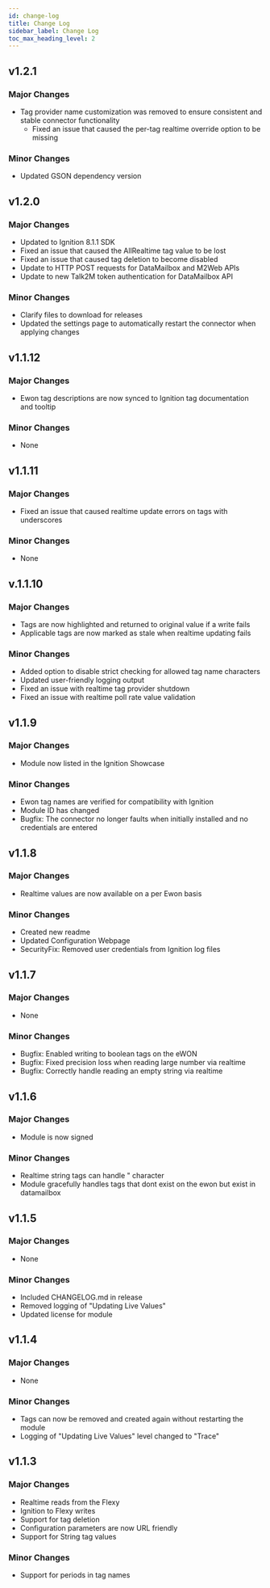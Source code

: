 ```yaml
---
id: change-log
title: Change Log
sidebar_label: Change Log
toc_max_heading_level: 2
---
```


## v1.2.1
### Major Changes
* Tag provider name customization was removed to ensure consistent and stable connector functionality
  * Fixed an issue that caused the per-tag realtime override option to be missing
### Minor Changes
* Updated GSON dependency version

## v1.2.0
### Major Changes
* Updated to Ignition 8.1.1 SDK
* Fixed an issue that caused the AllRealtime tag value to be lost
* Fixed an issue that caused tag deletion to become disabled
* Update to HTTP POST requests for DataMailbox and M2Web APIs
* Update to new Talk2M token authentication for DataMailbox API
### Minor Changes
* Clarify files to download for releases
* Updated the settings page to automatically restart the connector when applying changes

## v1.1.12
### Major Changes
* Ewon tag descriptions are now synced to Ignition tag documentation and tooltip
### Minor Changes
* None

## v1.1.11
### Major Changes
* Fixed an issue that caused realtime update errors on tags with underscores
### Minor Changes
* None

## v.1.1.10
### Major Changes
* Tags are now highlighted and returned to original value if a write fails
* Applicable tags are now marked as stale when realtime updating fails
### Minor Changes
* Added option to disable strict checking for allowed tag name characters
* Updated user-friendly logging output
* Fixed an issue with realtime tag provider shutdown
* Fixed an issue with realtime poll rate value validation

## v1.1.9
### Major Changes
* Module now listed in the Ignition Showcase
### Minor Changes
* Ewon tag names are verified for compatibility with Ignition
* Module ID has changed
* Bugfix: The connector no longer faults when initially installed and no credentials are entered

## v1.1.8
### Major Changes
* Realtime values are now available on a per Ewon basis
### Minor Changes
* Created new readme
* Updated Configuration Webpage
* SecurityFix: Removed user credentials from Ignition log files

## v1.1.7
### Major Changes
* None
### Minor Changes
* Bugfix: Enabled writing to boolean tags on the eWON
* Bugfix: Fixed precision loss when reading large number via realtime
* Bugfix: Correctly handle reading an empty string via realtime

## v1.1.6
### Major Changes
* Module is now signed
### Minor Changes
* Realtime string tags can handle " character
* Module gracefully handles tags that dont exist on the ewon but exist in datamailbox

## v1.1.5
### Major Changes
* None
### Minor Changes
* Included CHANGELOG.md in release
* Removed logging of "Updating Live Values"
* Updated license for module

## v1.1.4
### Major Changes
* None
### Minor Changes
* Tags can now be removed and created again without restarting the module
* Logging of "Updating Live Values" level changed to "Trace"

## v1.1.3
### Major Changes
* Realtime reads from the Flexy
* Ignition to Flexy writes
* Support for tag deletion
* Configuration parameters are now URL friendly
* Support for String tag values
### Minor Changes
* Support for periods in tag names